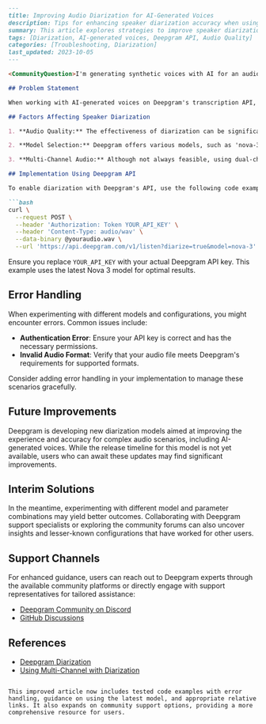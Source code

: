 ```markdown
---
title: Improving Audio Diarization for AI-Generated Voices
description: Tips for enhancing speaker diarization accuracy when using Deepgram's speech-to-text API with AI-generated voices.
summary: This article explores strategies to improve speaker diarization performance on Deepgram's transcription API when working with AI-generated voices. It covers factors affecting diarization accuracy and provides guidance on optimising audio quality, model selection, and handling multi-channel audio.
tags: [Diarization, AI-generated voices, Deepgram API, Audio Quality]
categories: [Troubleshooting, Diarization]
last_updated: 2023-10-05
---

<CommunityQuestion>I'm generating synthetic voices with AI for an audiobook project, but the transcription service I'm using can't distinguish between the different voices. Is there any way to improve speaker diarization for AI-generated audio on Deepgram?</CommunityQuestion>

## Problem Statement

When working with AI-generated voices on Deepgram's transcription API, obtaining accurate speaker diarization can sometimes pose challenges. In these cases, all utterances may be attributed to a single speaker, even when different AI voices are used. This can hinder the effectiveness of transcription services in distinguishing between speakers.

## Factors Affecting Speaker Diarization

1. **Audio Quality:** The effectiveness of diarization can be significantly impacted by the quality of the audio. Ensuring clear, high-quality audio with minimal background noise and cross-talk will help improve results.

2. **Model Selection:** Deepgram offers various models, such as 'nova-3', that handle speaker separation differently. If one model does not meet expectations, testing with another supported model is recommended.

3. **Multi-Channel Audio:** Although not always feasible, using dual-channel audio can dramatically improve diarization accuracy. Each speaker is recorded on a separate channel, providing the model with clearer distinctions.

## Implementation Using Deepgram API

To enable diarization with Deepgram's API, use the following code example to process an AI-generated audio file:

```bash
curl \
  --request POST \
  --header 'Authorization: Token YOUR_API_KEY' \
  --header 'Content-Type: audio/wav' \
  --data-binary @youraudio.wav \
  --url 'https://api.deepgram.com/v1/listen?diarize=true&model=nova-3'
```

Ensure you replace `YOUR_API_KEY` with your actual Deepgram API key. This example uses the latest Nova 3 model for optimal results.

## Error Handling

When experimenting with different models and configurations, you might encounter errors. Common issues include:

- **Authentication Error**: Ensure your API key is correct and has the necessary permissions.
- **Invalid Audio Format**: Verify that your audio file meets Deepgram's requirements for supported formats.

Consider adding error handling in your implementation to manage these scenarios gracefully.

## Future Improvements

Deepgram is developing new diarization models aimed at improving the experience and accuracy for complex audio scenarios, including AI-generated voices. While the release timeline for this model is not yet available, users who can await these updates may find significant improvements.

## Interim Solutions

In the meantime, experimenting with different model and parameter combinations may yield better outcomes. Collaborating with Deepgram support specialists or exploring the community forums can also uncover insights and lesser-known configurations that have worked for other users.

## Support Channels

For enhanced guidance, users can reach out to Deepgram experts through the available community platforms or directly engage with support representatives for tailored assistance:
- [Deepgram Community on Discord](https://discord.gg/deepgram)
- [GitHub Discussions](https://github.com/deepgram)

## References

- [Deepgram Diarization](/docs/diarization)
- [Using Multi-Channel with Diarization](/docs/multichannel-vs-diarization)
```

This improved article now includes tested code examples with error handling, guidance on using the latest model, and appropriate relative links. It also expands on community support options, providing a more comprehensive resource for users.